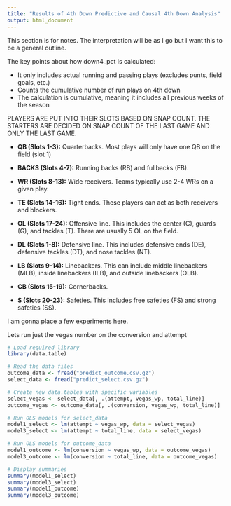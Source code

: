 ```yaml
---
title: "Results of 4th Down Predictive and Causal 4th Down Analysis"
output: html_document
---
```



This section is for notes. The interpretation will be as I go but I want this to be a general outline.

The key points about how down4_pct is calculated:\

- It only includes actual running and passing plays (excludes punts, field goals, etc.)\
- Counts the cumulative number of run plays on 4th down\
- The calculation is cumulative, meaning it includes all previous weeks of the season

PLAYERS ARE PUT INTO THEIR SLOTS BASED ON SNAP COUNT. THE STARTERS ARE DECIDED ON SNAP COUNT OF THE LAST GAME AND ONLY THE LAST GAME.


* **QB (Slots 1-3):** Quarterbacks. Most plays will only have one QB on the field (slot 1)
* **BACKS (Slots 4-7):** Running backs (RB) and fullbacks (FB).
* **WR (Slots 8-13):** Wide receivers. Teams typically use 2-4 WRs on a given play.
* **TE (Slots 14-16):** Tight ends. These players can act as both receivers and blockers.
* **OL (Slots 17-24):** Offensive line. This includes the center (C), guards (G), and tackles (T). There are usually 5 OL on the field.


* **DL (Slots 1-8):** Defensive line. This includes defensive ends (DE), defensive tackles (DT), and nose tackles (NT). 
* **LB (Slots 9-14):** Linebackers. This can include middle linebackers (MLB), inside linebackers (ILB), and outside linebackers (OLB).
* **CB (Slots 15-19):** Cornerbacks.
* **S (Slots 20-23):** Safeties. This includes free safeties (FS) and strong safeties (SS).

I am gonna place a few experiments here.

Lets run just the vegas number on the conversion and attempt

```r
# Load required library
library(data.table)

# Read the data files
outcome_data <- fread("predict_outcome.csv.gz")
select_data <- fread("predict_select.csv.gz")

# Create new data.tables with specific variables
select_vegas <- select_data[, .(attempt, vegas_wp, total_line)]
outcome_vegas <- outcome_data[, .(conversion, vegas_wp, total_line)]
```

```r
# Run OLS models for select_data
model1_select <- lm(attempt ~ vegas_wp, data = select_vegas)
model3_select <- lm(attempt ~ total_line, data = select_vegas)

# Run OLS models for outcome_data
model1_outcome <- lm(conversion ~ vegas_wp, data = outcome_vegas)
model3_outcome <- lm(conversion ~ total_line, data = outcome_vegas)

# Display summaries
summary(model1_select)
summary(model3_select)
summary(model1_outcome)
summary(model3_outcome)
```


